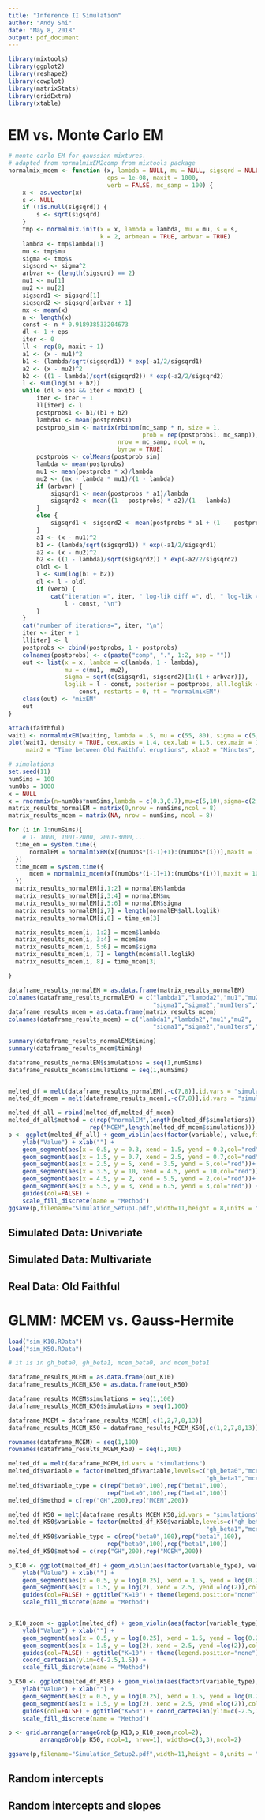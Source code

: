 ```yaml
---
title: "Inference II Simulation"
author: "Andy Shi"
date: "May 8, 2018"
output: pdf_document
---
```


```r
library(mixtools)
library(ggplot2)
library(reshape2)
library(cowplot)
library(matrixStats)
library(gridExtra)
library(xtable)
```

# EM vs. Monte Carlo EM

```r
# monte carlo EM for gaussian mixtures.
# adapted from normalmixEM2comp from mixtools package
normalmix_mcem <- function (x, lambda = NULL, mu = NULL, sigsqrd = NULL,
                            eps = 1e-08, maxit = 1000,
                            verb = FALSE, mc_samp = 100) {
    x <- as.vector(x)
    s <- NULL
    if (!is.null(sigsqrd)) {
        s <- sqrt(sigsqrd)
    }
    tmp <- normalmix.init(x = x, lambda = lambda, mu = mu, s = s,
                          k = 2, arbmean = TRUE, arbvar = TRUE)
    lambda <- tmp$lambda[1]
    mu <- tmp$mu
    sigma <- tmp$s
    sigsqrd <- sigma^2
    arbvar <- (length(sigsqrd) == 2)
    mu1 <- mu[1]
    mu2 <- mu[2]
    sigsqrd1 <- sigsqrd[1]
    sigsqrd2 <- sigsqrd[arbvar + 1]
    mx <- mean(x)
    n <- length(x)
    const <- n * 0.918938533204673
    dl <- 1 + eps
    iter <- 0
    ll <- rep(0, maxit + 1)
    a1 <- (x - mu1)^2
    b1 <- (lambda/sqrt(sigsqrd1)) * exp(-a1/2/sigsqrd1)
    a2 <- (x - mu2)^2
    b2 <- ((1 - lambda)/sqrt(sigsqrd2)) * exp(-a2/2/sigsqrd2)
    l <- sum(log(b1 + b2))
    while (dl > eps && iter < maxit) {
        iter <- iter + 1
        ll[iter] <- l
        postprobs1 <- b1/(b1 + b2)
        lambda1 <- mean(postprobs1)
        postprob_sim <- matrix(rbinom(mc_samp * n, size = 1,
                                      prob = rep(postprobs1, mc_samp)),
                               nrow = mc_samp, ncol = n,
                               byrow = TRUE)
        postprobs <- colMeans(postprob_sim)
        lambda <- mean(postprobs)
        mu1 <- mean(postprobs * x)/lambda
        mu2 <- (mx - lambda * mu1)/(1 - lambda)
        if (arbvar) {
            sigsqrd1 <- mean(postprobs * a1)/lambda
            sigsqrd2 <- mean((1 - postprobs) * a2)/(1 - lambda)
        }
        else {
            sigsqrd1 <- sigsqrd2 <- mean(postprobs * a1 + (1 -  postprobs) * a2)
        }
        a1 <- (x - mu1)^2
        b1 <- (lambda/sqrt(sigsqrd1)) * exp(-a1/2/sigsqrd1)
        a2 <- (x - mu2)^2
        b2 <- ((1 - lambda)/sqrt(sigsqrd2)) * exp(-a2/2/sigsqrd2)
        oldl <- l
        l <- sum(log(b1 + b2))
        dl <- l - oldl
        if (verb) {
            cat("iteration =", iter, " log-lik diff =", dl, " log-lik =",
                l - const, "\n")
        }
    }
    cat("number of iterations=", iter, "\n")
    iter <- iter + 1
    ll[iter] <- l
    postprobs <- cbind(postprobs, 1 - postprobs)
    colnames(postprobs) <- c(paste("comp", ".", 1:2, sep = ""))
    out <- list(x = x, lambda = c(lambda, 1 - lambda),
                mu = c(mu1,  mu2),
                sigma = sqrt(c(sigsqrd1, sigsqrd2)[1:(1 + arbvar)]),
                loglik = l - const, posterior = postprobs, all.loglik = ll[1:iter] -
                    const, restarts = 0, ft = "normalmixEM")
    class(out) <- "mixEM"
    out
}
```

```r
attach(faithful)
wait1 <- normalmixEM(waiting, lambda = .5, mu = c(55, 80), sigma = c(5,5))
plot(wait1, density = TRUE, cex.axis = 1.4, cex.lab = 1.5, cex.main = 1.5,
     main2 = "Time between Old Faithful eruptions", xlab2 = "Minutes", whichplots = 2)

# simulations
set.seed(11)
numSims = 100
numObs = 1000
x = NULL
x = rnormmix(n=numObs*numSims,lambda = c(0.3,0.7),mu=c(5,10),sigma=c(2,3)) # generate the data
matrix_results_normalEM = matrix(0,nrow = numSims,ncol = 8)
matrix_results_mcem = matrix(NA, nrow = numSims, ncol = 8)

for (i in 1:numSims){
    # 1- 1000, 1001-2000, 2001-3000,...
  time_em = system.time({
      normalEM = normalmixEM(x[(numObs*(i-1)+1):(numObs*(i))],maxit = 10000)
  })
  time_mcem = system.time({
      mcem = normalmix_mcem(x[(numObs*(i-1)+1):(numObs*(i))],maxit = 10000)
  })
  matrix_results_normalEM[i,1:2] = normalEM$lambda
  matrix_results_normalEM[i,3:4] = normalEM$mu
  matrix_results_normalEM[i,5:6] = normalEM$sigma
  matrix_results_normalEM[i,7] = length(normalEM$all.loglik)
  matrix_results_normalEM[i,8] = time_em[3]

  matrix_results_mcem[i, 1:2] = mcem$lambda
  matrix_results_mcem[i, 3:4] = mcem$mu
  matrix_results_mcem[i, 5:6] = mcem$sigma
  matrix_results_mcem[i, 7] = length(mcem$all.loglik)
  matrix_results_mcem[i, 8] = time_mcem[3]

}

dataframe_results_normalEM = as.data.frame(matrix_results_normalEM)
colnames(dataframe_results_normalEM) = c("lambda1","lambda2","mu1","mu2",
                                         "sigma1","sigma2","numIters","timing")
dataframe_results_mcem = as.data.frame(matrix_results_mcem)
colnames(dataframe_results_mcem) = c("lambda1","lambda2","mu1","mu2",
                                         "sigma1","sigma2","numIters","timing")

summary(dataframe_results_normalEM$timing)
summary(dataframe_results_mcem$timing)

dataframe_results_normalEM$simulations = seq(1,numSims)
dataframe_results_mcem$simulations = seq(1,numSims)


melted_df = melt(dataframe_results_normalEM[,-c(7,8)],id.vars = "simulations")
melted_df_mcem = melt(dataframe_results_mcem[,-c(7,8)],id.vars = "simulations")

melted_df_all = rbind(melted_df,melted_df_mcem)
melted_df_all$method = c(rep("normalEM",length(melted_df$simulations)),
                       rep("MCEM",length(melted_df_mcem$simulations)))
p <- ggplot(melted_df_all) + geom_violin(aes(factor(variable), value,fill=factor(method))) +
    ylab("Value") + xlab("") +
    geom_segment(aes(x = 0.5, y = 0.3, xend = 1.5, yend = 0.3,col="red")) +
    geom_segment(aes(x = 1.5, y = 0.7, xend = 2.5, yend = 0.7,col="red"))+
    geom_segment(aes(x = 2.5, y = 5, xend = 3.5, yend = 5,col="red"))+
    geom_segment(aes(x = 3.5, y = 10, xend = 4.5, yend = 10,col="red"))+
    geom_segment(aes(x = 4.5, y = 2, xend = 5.5, yend = 2,col="red"))+
    geom_segment(aes(x = 5.5, y = 3, xend = 6.5, yend = 3,col="red")) +
    guides(col=FALSE) +
    scale_fill_discrete(name = "Method")
ggsave(p,filename="Simulation_Setup1.pdf",width=11,height = 8,units = "in")

```


## Simulated Data: Univariate

## Simulated Data: Multivariate

## Real Data: Old Faithful

# GLMM: MCEM vs. Gauss-Hermite

```r
load("sim_K10.RData")
load("sim_K50.RData")

# it is in gh_beta0, gh_beta1, mcem_beta0, and mcem_beta1

dataframe_results_MCEM = as.data.frame(out_K10)
dataframe_results_MCEM_K50 = as.data.frame(out_K50)

dataframe_results_MCEM$simulations = seq(1,100)
dataframe_results_MCEM_K50$simulations = seq(1,100)

dataframe_MCEM = dataframe_results_MCEM[,c(1,2,7,8,13)]
dataframe_results_MCEM_K50 = dataframe_results_MCEM_K50[,c(1,2,7,8,13)]

rownames(dataframe_MCEM) = seq(1,100)
rownames(dataframe_results_MCEM_K50) = seq(1,100)

melted_df = melt(dataframe_MCEM,id.vars = "simulations")
melted_df$variable = factor(melted_df$variable,levels=c("gh_beta0","mcem_beta0",
                                                        "gh_beta1","mcem_beta1"))
melted_df$variable_type = c(rep("beta0",100),rep("beta1",100),
                            rep("beta0",100),rep("beta1",100))
melted_df$method = c(rep("GH",200),rep("MCEM",200))

melted_df_K50 = melt(dataframe_results_MCEM_K50,id.vars = "simulations")
melted_df_K50$variable = factor(melted_df_K50$variable,levels=c("gh_beta0","mcem_beta0",
                                                        "gh_beta1","mcem_beta1"))
melted_df_K50$variable_type = c(rep("beta0",100),rep("beta1",100),
                            rep("beta0",100),rep("beta1",100))
melted_df_K50$method = c(rep("GH",200),rep("MCEM",200))

p_K10 <- ggplot(melted_df) + geom_violin(aes(factor(variable_type), value, fill=factor(method))) +
    ylab("Value") + xlab("") +
    geom_segment(aes(x = 0.5, y = log(0.25), xend = 1.5, yend = log(0.25)),col="navy") +
    geom_segment(aes(x = 1.5, y = log(2), xend = 2.5, yend =log(2)),col="navy")+
    guides(col=FALSE) + ggtitle("K=10") + theme(legend.position="none") +
    scale_fill_discrete(name = "Method")


p_K10_zoom <- ggplot(melted_df) + geom_violin(aes(factor(variable_type), value, fill=factor(method))) +
    ylab("Value") + xlab("") +
    geom_segment(aes(x = 0.5, y = log(0.25), xend = 1.5, yend = log(0.25)),col="navy") +
    geom_segment(aes(x = 1.5, y = log(2), xend = 2.5, yend =log(2)),col="navy")+
    guides(col=FALSE) + ggtitle("K=10") + theme(legend.position="none") +
    coord_cartesian(ylim=c(-2.5,1.5)) +
    scale_fill_discrete(name = "Method")

p_K50 <- ggplot(melted_df_K50) + geom_violin(aes(factor(variable_type), value, fill=factor(method))) +
    ylab("Value") + xlab("") +
    geom_segment(aes(x = 0.5, y = log(0.25), xend = 1.5, yend = log(0.25)),col="navy") +
    geom_segment(aes(x = 1.5, y = log(2), xend = 2.5, yend =log(2)),col="navy")+
    guides(col=FALSE) + ggtitle("K=50") + coord_cartesian(ylim=c(-2.5,1.5)) +
    scale_fill_discrete(name = "Method")

p <- grid.arrange(arrangeGrob(p_K10,p_K10_zoom,ncol=2),
         arrangeGrob(p_K50, ncol=1, nrow=1), widths=c(3,3),ncol=2)

ggsave(p,filename="Simulation_Setup2.pdf",width=11,height = 8,units = "in")


```

## Random intercepts

## Random intercepts and slopes
